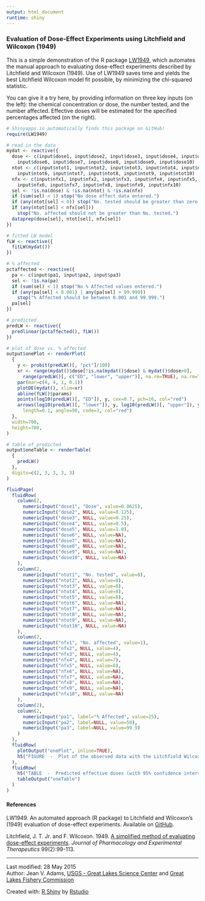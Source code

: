 ```yaml
---
output: html_document
runtime: shiny
---
```

### Evaluation of Dose-Effect Experiments using Litchfield and Wilcoxon (1949)

This is a simple demonstration of the R package [LW1949](https://github.com/JVAdams/LW1949), which automates the manual approach to evaluating dose-effect experiments described by Litchfield and Wilcoxon (1949).  Use of LW1949 saves time and yields the best Litchfield Wilcoxon model fit possible, by minimizing the chi-squared statistic.

You can give it a try here, by providing information on three key inputs (on the left): the chemical concentration or dose, the number tested, and the number affected. Effective doses will be estimated for the specified percentages affected (on the right).

```r
# Shinyapps.io automatically finds this package on GitHub!
require(LW1949)
```

```r
# read in the data
mydat <- reactive({
  dose <- c(input$dose1, input$dose2, input$dose3, input$dose4, input$dose5, 
    input$dose6, input$dose7, input$dose8, input$dose9, input$dose10)
  ntot <- c(input$ntot1, input$ntot2, input$ntot3, input$ntot4, input$ntot5, 
    input$ntot6, input$ntot7, input$ntot8, input$ntot9, input$ntot10)
  nfx <- c(input$nfx1, input$nfx2, input$nfx3, input$nfx4, input$nfx5, 
    input$nfx6, input$nfx7, input$nfx8, input$nfx9, input$nfx10)
  sel <- !is.na(dose) & !is.na(ntot) & !is.na(nfx)
  if (sum(sel) < 1) stop("No dose effect data entered.")
  if (any(ntot[sel] < 0)) stop("No. tested should be greater than zero.")
  if (any(ntot[sel] < nfx[sel])) 
    stop("No. affected should not be greater than No. tested.")
  dataprep(dose[sel], ntot[sel], nfx[sel])
})

# fitted LW model
fLW <- reactive({
  fitLW(mydat())
})

# % affected
pctaffected <- reactive({
  pa <- c(input$pa1, input$pa2, input$pa3)
  sel <- !is.na(pa)
  if (sum(sel) < 1) stop("No % Affected values entered.")
  if (any(pa[sel] < 0.001) | any(pa[sel] > 99.999))
    stop("% Affected should be between 0.001 and 99.999.")
  pa[sel]
})

# predicted
predLW <- reactive({
  predlinear(pctaffected(), fLW())
})
```

```r
# plot of dose vs. % affected
output$onePlot <- renderPlot(
  {
    y <- probit(predLW()[, "pct"]/100)
    xr <- range(mydat()$dose[!is.na(mydat()$dose) & mydat()$dose>0], 
      range(predLW()[, c("ED", "lower", "upper")], na.rm=TRUE), na.rm=TRUE)
    par(mar=c(4, 4, 1, 0.1))
    plotDE(mydat(), xlim=xr)
    abline(fLW()$params)
    points(log10(predLW()[, "ED"]), y, cex=0.7, pch=16, col="red")
    arrows(log10(predLW()[, "lower"]), y, log10(predLW()[, "upper"]), y, 
      length=0.1, angle=90, code=3, col="red")
  }, 
  width=700, 
  height=700,
)
```

```r
# table of predicted 
output$oneTable <- renderTable(
  {
    predLW()
  },
  digits=c(2, 3, 3, 3, 3)
)
```

```r
fluidPage(
  fluidRow(
    column(2, 
      numericInput("dose1", "Dose", value=0.0625),
      numericInput("dose2", NULL, value=0.125),
      numericInput("dose3", NULL, value=0.25),
      numericInput("dose4", NULL, value=0.5),
      numericInput("dose5", NULL, value=1.0),
      numericInput("dose6", NULL, value=NA),
      numericInput("dose7", NULL, value=NA),
      numericInput("dose8", NULL, value=NA),
      numericInput("dose9", NULL, value=NA),
      numericInput("dose10", NULL, value=NA)
    ),
    column(2, 
      numericInput("ntot1", "No. tested", value=8),
      numericInput("ntot2", NULL, value=8),
      numericInput("ntot3", NULL, value=8),
      numericInput("ntot4", NULL, value=8),
      numericInput("ntot5", NULL, value=8),
      numericInput("ntot6", NULL, value=NA),
      numericInput("ntot7", NULL, value=NA),
      numericInput("ntot8", NULL, value=NA),
      numericInput("ntot9", NULL, value=NA),
      numericInput("ntot10", NULL, value=NA)
    ),
    column(2,
      numericInput("nfx1", "No. affected", value=1),
      numericInput("nfx2", NULL, value=4),
      numericInput("nfx3", NULL, value=4),
      numericInput("nfx4", NULL, value=7),
      numericInput("nfx5", NULL, value=8),
      numericInput("nfx6", NULL, value=NA),
      numericInput("nfx7", NULL, value=NA),
      numericInput("nfx8", NULL, value=NA),
      numericInput("nfx9", NULL, value=NA),
      numericInput("nfx10", NULL, value=NA)
    ),
    column(2),
    column(2,
      numericInput("pa1", label="% Affected", value=25),
      numericInput("pa2", label=NULL, value=50),
      numericInput("pa3", label=NULL, value=99.9)
    )
  ),
  fluidRow(
    plotOutput("onePlot", inline=TRUE),
    h5("FIGURE  -  Plot of the observed data with the Litchfield Wilcoxon fitted model on the log10-probit scale. Predicted effective doses with 95% confidence intervals for the specified percentages affected are in red.  Observations with 0% or 100% affected are plotted at 0.1 and 99.9% respectively using white filled circles.")
  ),
  fluidRow(
    h5("TABLE  -  Predicted effective doses (with 95% confidence intervals) for the specified percentages affected using the Litchfield Wilcoxon approach."),
    tableOutput("oneTable")
  )
)
```

#### References
LW1949. An automated approach (R package) to Litchfield and Wilcoxon's (1949) evaluation of dose-effect experiments.  Available on [GitHub](https://github.com/JVAdams/LW1949).

Litchfield, J. T. Jr. and F. Wilcoxon. 1949. [A simplified method of evaluating dose-effect experiments](http://jpet.aspetjournals.org/content/96/2/99.abstract). *Journal of Pharmacology and Experimental Therapeutics* 99(2):99-113.

---

Last modified: 28 May 2015  
Author: Jean V. Adams, [USGS - Great Lakes Science Center](http://www.glsc.usgs.gov/) and [Great Lakes Fishery Commission](http://www.GLFC.org/)

Created with: [R Shiny](http://shiny.rstudio.com/) by [Rstudio](http://www.rstudio.com/)  
